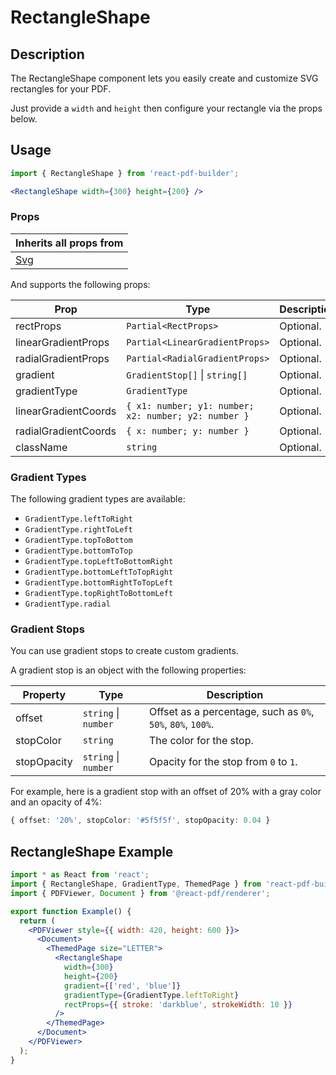 

<Meta title="Documentation/Components/Shapes/RectangleShape" />

<h1>RectangleShape</h1>

## Description

The RectangleShape component lets you easily create and customize SVG rectangles for your PDF.

Just provide a `width` and `height` then configure your rectangle via the props below.

## Usage

```jsx
import { RectangleShape } from 'react-pdf-builder';
```

```jsx
<RectangleShape width={300} height={200} />
```

### Props

| Inherits all props from              |
| ------------------------------------ |
| [Svg](https://react-pdf.org/svg#svg) |

And supports the following props:

| Prop                 | Type                                                 | Description                                                                                                                                                                  |
| -------------------- | ---------------------------------------------------- | ---------------------------------------------------------------------------------------------------------------------------------------------------------------------------- |
| rectProps            | `Partial<RectProps>`                                 | Optional.                                                                                                                                                                    |
| linearGradientProps  | `Partial<LinearGradientProps>`                       | Optional.                                                                                                                                                                    |
| radialGradientProps  | `Partial<RadialGradientProps>`                       | Optional.                                                                                                                                                                    |
| gradient             | `GradientStop[]` &#124; `string[]`                   | Optional.                                                                                                                                                                    |
| gradientType         | `GradientType`                                       | Optional.                                                                                                                                                                    |
| linearGradientCoords | `{ x1: number; y1: number; x2: number; y2: number }` | Optional.                                                                                                                                                                    |
| radialGradientCoords | `{ x: number; y: number }`                           | Optional.                                                                                                                                                                    |
| className            | `string`                                             | Optional.                                                                                                                                                                    |

### Gradient Types 

The following gradient types are available:

- `GradientType.leftToRight`
- `GradientType.rightToLeft`
- `GradientType.topToBottom`
- `GradientType.bottomToTop`
- `GradientType.topLeftToBottomRight`
- `GradientType.bottomLeftToTopRight`
- `GradientType.bottomRightToTopLeft`
- `GradientType.topRightToBottomLeft`
- `GradientType.radial`

### Gradient Stops

You can use gradient stops to create custom gradients.

A gradient stop is an object with the following properties:

| Property    | Type                     | Description                                                 |
| ----------- | ------------------------ | ----------------------------------------------------------- |
| offset      | `string` &#124; `number` | Offset as a percentage, such as `0%`, `50%`, `80%`, `100%`. |
| stopColor   | `string`                 | The color for the stop.                                     |
| stopOpacity | `string` &#124; `number` | Opacity for the stop from `0` to `1`.                       |

For example, here is a gradient stop with an offset of 20% with a gray color and an opacity of 4%:

```ts
{ offset: '20%', stopColor: '#5f5f5f', stopOpacity: 0.04 }
```

## RectangleShape Example

<DocsPDF>
  <RectangleShape 
    width={300}
    height={200}
    gradient={['red', 'blue']}
    gradientType={GradientType.leftToRight}
    rectProps={{ stroke: 'darkblue', strokeWidth: 10 }}
   />
</DocsPDF>

```jsx
import * as React from 'react';
import { RectangleShape, GradientType, ThemedPage } from 'react-pdf-builder';
import { PDFViewer, Document } from '@react-pdf/renderer';

export function Example() {
  return (
    <PDFViewer style={{ width: 420, height: 600 }}>
      <Document>
        <ThemedPage size="LETTER">
          <RectangleShape 
            width={300}
            height={200}
            gradient={['red', 'blue']}
            gradientType={GradientType.leftToRight}
            rectProps={{ stroke: 'darkblue', strokeWidth: 10 }}
          />
        </ThemedPage>
      </Document>
    </PDFViewer>
  );
}
```

